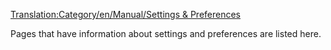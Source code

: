 [[Translation:Category/en/Manual/Settings & Preferences]]

Pages that have information about settings and preferences are listed here.